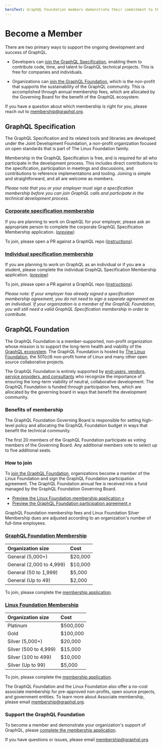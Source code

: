 ```yaml
---
heroText: GraphQL Foundation members demonstrate their commitment to the ecosystem by providing essential financial support.
---
```


# Become a Member

There are two primary ways to support the ongoing development and success of GraphQL.

- Developers can [join the GraphQL Specification](#graphql-specification), enabling them to contribute code, time, and talent to GraphQL technical projects. This is free for companies and individuals.

- Organizations can [join the GraphQL Foundation](#graphql-foundation), which is the non-profit that supports the sustainability of the GraphQL community. This is accomplished through annual membership fees, which are allocated by the Governing Board for the benefit of the GraphQL ecosystem.

If you have a question about which membership is right for you, please reach out to [membership@graphql.org](mailto:membership@graphql.org).

## GraphQL Specification

The GraphQL Specification and its related tools and libraries are developed under the Joint Development Foundation, a non-profit organization focused on open standards that is part of The Linux Foundation family.

Membership in the GraphQL Specification is free, and is required for all who participate in the development process. This includes direct contributions to the specification, participation in meetings and discussions, and contributions to reference implementations and tooling. Joining is simple and straightforward, and all are welcome as members.

_Please note that you or your employer must sign a specification membership before you can join GraphQL calls and participate in the technical development process._

### [Corporate specification membership](https://corporate-spec-membership.graphql.org)

If you are planning to work on GraphQL for your employer, please ask an appropriate person to complete the corporate GraphQL Specification Membership application. ([preview](https://preview-spec-membership.graphql.org))

To join, please open a PR against a GraphQL repo ([instructions](https://corporate-spec-membership.graphql.org)).

### [Individual specification membership](https://individual-spec-membership.graphql.org)

If you are planning to work on GraphQL as an individual or if you are a student, please complete the individual GraphQL Specification Membership application. ([preview](https://preview-spec-membership.graphql.org))

To join, please open a PR against a GraphQL repo ([instructions](https://individual-spec-membership.graphql.org)).

_Please note: If your employer has already signed a specification membership agreement, you do not need to sign a separate agreement as an individual. If your organization is a member of the GraphQL Foundation, you will still need a valid GraphQL Specification membership in order to contribute._

## GraphQL Foundation

The GraphQL Foundation is a member-supported, non-profit organization whose mission is to support the long-term health and viability of the [GraphQL ecosystem](https://graphql.org). The GraphQL Foundation is hosted by [The Linux Foundation](https://linuxfoundation.org), the 501(c)6 non-profit home of Linux and many other open source collaborative projects.

The GraphQL Foundation is entirely supported by [end-users, vendors, service providers, and consultants](/foundation/members) who recognize the importance of ensuring the long-term viability of neutral, collaborative development. The GraphQL Foundation is funded through participation fees, which are allocated by the governing board in ways that benefit the development community.

### Benefits of membership

The GraphQL Foundation Governing Board is responsible for setting high-level policy and allocating the GraphQL Foundation budget in ways that benefit the technical community.

The first 20 members of the GraphQL Foundation participate as voting members of the Governing Board. Any additional members vote to select up to five additional seats.

### How to join

To [join the GraphQL Foundation](https://join.graphql.org), organizations become a member of the Linux Foundation and sign the GraphQL Foundation participation agreement. The GraphQL Foundation annual fee is received into a fund managed by the GraphQL Foundation Governing Board.

- [Preview the Linux Foundation membership application »](/files/LF_Membership-Preview.pdf)
- [Preview the GraphQL Foundation participation agreement »](/files/GraphQL_Foundation-Participation_Agreement-Preview.pdf)

GraphQL Foundation membership fees and Linux Foundation Silver Membership dues are adjusted according to an organization's number of full-time employees.

### [GraphQL Foundation Membership](https://join.graphql.org)

| Organization size        | Cost    |
| :----------------------- | :------ |
| General (5,000+)         | $20,000 |
| General (2,000 to 4,999) | $10,000 |
| General (50 to 1,999)    | $5,000  |
| General (Up to 49)       | $2,000  |

To join, please complete the [membership application](https://join.graphql.org).

### [Linux Foundation Membership](https://join.graphql.org)

| Organization size     | Cost     |
| :-------------------- | :------- |
| Platinum              | $500,000 |
| Gold                  | $100,000 |
| Silver (5,000+)       | $20,000  |
| Silver (500 to 4,999) | $15,000  |
| Silver (100 to 499)   | $10,000  |
| Silver (Up to 99)     | $5,000   |

To join, please complete the [membership application](https://join.graphql.org).

The GraphQL Foundation and the Linux Foundation also offer a no-cost associate membership for pre-approved non-profits, open source projects, and government entities. To learn more about Associate membership, please email [membership@graphql.org](mailto:membership@graphql.org).

### Support the GraphQL Foundation

To become a member and demonstrate your organization's support of GraphQL, please [complete the membership application](https://join.graphql.org).

If you have questions or issues, please email [membership@graphql.org](mailto:membership@graphql.org).
